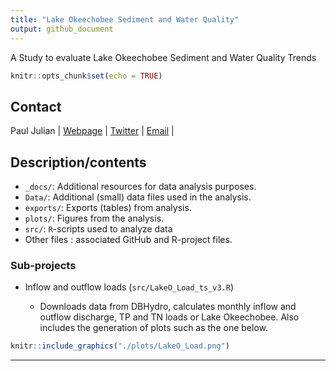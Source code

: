 ```yaml
---
title: "Lake Okeechobee Sediment and Water Quality"
output: github_document
---
```


A Study to evaluate Lake Okeechobee Sediment and Water Quality Trends

```r
knitr::opts_chunk$set(echo = TRUE)
```

## Contact
Paul Julian | [Webpage](http://swampthingecology.org) | [Twitter](https://twitter.com/SwampThingPaul) | [Email](mailto:pauljulianphd@gmail.com) |


## Description/contents
 - `_docs/`: Additional resources for data analysis purposes.
 - `Data/`: Additional (small) data files used in the analysis. 
 - `exports/`: Exports (tables) from analysis.
 - `plots/`: Figures from the analysis.
 - `src/`: `R`-scripts used to analyze data
 - Other files : associated GitHub and R-project files.
 


### Sub-projects
- Inflow and outflow loads (`src/LakeO_Load_ts_v3.R`)
 
  - Downloads data from DBHydro, calculates monthly inflow and outflow discharge, TP and TN loads or Lake Okeechobee. Also includes the generation of plots such as the one below.
    
```r
knitr::include_graphics("./plots/LakeO_Load.png")
```


***